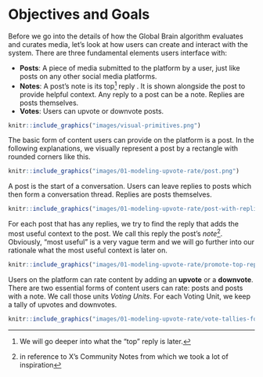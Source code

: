 # Objectives and Goals

Before we go into the details of how the Global Brain algorithm evaluates and curates media, let's look at how users can create and interact with the system.
There are three fundamental elements users interface with:

- **Posts**: A piece of media submitted to the platform by a user, just like posts on any other social media platforms.
- **Notes**: A post's note is its top^[We will go deeper into what the "top" reply is later.] reply . It is shown alongside the post to provide helpful context. Any reply to a post can be a note. Replies are posts themselves.
- **Votes**: Users can upvote or downvote posts.

```r
knitr::include_graphics("images/visual-primitives.png")

```

The basic form of content users can provide on the platform is a post.
In the following explanations, we visually represent a post by a rectangle with
rounded corners like this.

```r
knitr::include_graphics("images/01-modeling-upvote-rate/post.png")

```

A post is the start of a conversation.
Users can leave replies to posts which then form a conversation thread.
Replies are posts themselves.

```r
knitr::include_graphics("images/01-modeling-upvote-rate/post-with-replies.png")

```

For each post that has any replies, we try to find the reply that adds the
most useful context to the post.
We call this reply the post's *note*^[in reference to X's Community Notes from
which we took a lot of inspiration].
Obviously, "most useful" is a very vague term and we will go further into our
rationale what the most useful context is later on.

```r
knitr::include_graphics("images/01-modeling-upvote-rate/promote-top-reply-to-note.png")

```

Users on the platform can rate content by adding an **upvote** or a **downvote**.
There are two essential forms of content users can rate:
posts and posts with a note.
We call those units *Voting Units*.
For each Voting Unit, we keep a tally of upvotes and downvotes.

```r
knitr::include_graphics("images/01-modeling-upvote-rate/vote-tallies-for-rui.png")

```

